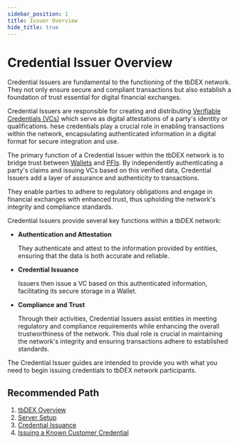 ```yaml
---
sidebar_position: 1
title: Issuer Overview
hide_title: true
---
```


# Credential Issuer Overview

Credential Issuers are fundamental to the functioning of the tbDEX network.
They not only ensure secure and compliant transactions but also establish a foundation of trust essential for digital financial exchanges.

Credential Issuers are responsible for creating and distributing [Verifiable Credentials (VCs)](/docs/web5/verifiable-credentials/what-are-vcs) which serve as digital attestations of a party's identity or qualifications. 
hese credentials play a crucial role in enabling transactions within the network, encapsulating authenticated information in a digital format for secure integration and use.

The primary function of a Credential Issuer within the tbDEX network is to bridge trust between [Wallets](/docs/tbdex/wallet/overview) and [PFIs](/docs/tbdex/pfi/overview). 
By independently authenticating a party's claims and issuing VCs based on this verified data, Credential Issuers add a layer of assurance and authenticity to transactions.

They enable parties to adhere to regulatory obligations and engage in financial exchanges with enhanced trust, thus upholding the network's integrity and compliance standards.

Credential Issuers provide several key functions within a tbDEX network:

* **Authentication and Attestation** 

    They authenticate and attest to the information provided by entities, ensuring that the data is both accurate and reliable.

* **Credential Issuance** 

    Issuers then issue a VC based on this authenticated information, facilitating its secure storage in a Wallet.

* **Compliance and Trust** 

    Through their activities, Credential Issuers assist entities in meeting regulatory and compliance requirements while enhancing the overall trustworthiness of the network. This dual role is crucial in maintaining the network's integrity and ensuring transactions adhere to established standards.

The Credential Issuer guides are intended to provide you with what you need to begin issuing credentials to tbDEX network participants.

## Recommended Path

1. [tbDEX Overview](/docs/tbdex/)
2. [Server Setup](/docs/tbdex/issuer/vc-serverSetup)
3. [Credential Issuance](/docs/tbdex/issuer/vc-issuance)
4. [Issuing a Known Customer Credential](/docs/tbdex/issuer/kcc/kcc-issuer)
